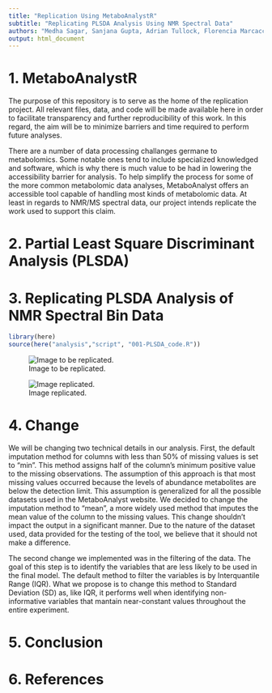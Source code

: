 ```yaml
---
title: "Replication Using MetaboAnalystR"
subtitle: "Replicating PLSDA Analysis Using NMR Spectral Data"
authors: "Medha Sagar, Sanjana Gupta, Adrian Tullock, Florencia Marcaccio, Faryal Usman" 
output: html_document
---
```


# 1. MetaboAnalystR
The purpose of this repository is to serve as the home of the replication project. All relevant files, data, and code will be made available here in order to facilitate transparency and further reproducibility of this work. In this regard, the aim will be to minimize barriers and time required to perform future analyses. 

There are a number of data processing challanges germane to metabolomics. Some notable ones tend to include specialized knowledged and software, which is why there is much value to be had in lowering the accessibility barrier for analysis. To help simplify the process for some of the more common metabolomic data analyses, MetaboAnalyst offers an accessible tool capable of handling most kinds of metabolomic data. At least in regards to NMR/MS spectral data, our project intends replicate the work used to support this claim.

# 2. Partial Least Square Discriminant Analysis (PLSDA)


# 3. Replicating PLSDA Analysis of NMR Spectral Bin Data

```r
library(here)
source(here("analysis","script", "001-PLSDA_code.R"))
```

![Image to be replicated.](figures/image_to_be_replicated.jpg)


![Image replicated.](figures/pls_score3d_0_dpi72.png)

# 4. Change

We will be changing two technical details in our analysis. First, the default imputation method for columns with less than 50% of missing values is set to "min". This method assigns half of the column's minimum positive value to the missing observations. The assumption of this approach is that most missing values occurred because the levels of abundance metabolites are below the detection limit. This assumption is generalized for all the possible datasets used in the MetaboAnalyst website. We decided to change the imputation method to "mean", a more widely used method that imputes the mean value of the column to the missing values. This change shouldn't impact the output in a significant manner. Due to the nature of the dataset used, data provided for the testing of the tool, we believe that it should not make a difference.

The second change we implemented was in the filtering of the data. The goal of this step is to identify the variables that are less likely to be used in the final model. The default method to filter the variables is by Interquantile Range (IQR). What we propose is to change this method to Standard Deviation (SD) as, like IQR, it performs well when identifying non-informative variables that mantain near-constant values throughout the entire experiment.

# 5. Conclusion


# 6. References
